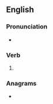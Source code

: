 ==English==

===Pronunciation===
* {{rhymes|ɜː(ɹ)d|lang=en}}

===Verb===
{{head|en|verb form}}

# {{en-past of|ensure}}

===Anagrams===
* {{anagrams|en|durenes|end user|enduers|endures}}